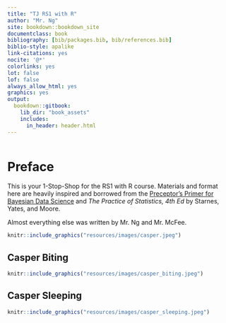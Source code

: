 ```yaml
---
title: "TJ RS1 with R"
author: "Mr. Ng"
site: bookdown::bookdown_site
documentclass: book
bibliography: [bib/packages.bib, bib/references.bib]
biblio-style: apalike
link-citations: yes
nocite: '@*'
colorlinks: yes
lot: false
lof: false
always_allow_html: yes
graphics: yes
output:
  bookdown::gitbook:
    lib_dir: "book_assets"
    includes:
      in_header: header.html
---
```




```r


```

# Preface {.unnumbered}

This is your 1-Stop-Shop for the RS1 with R course. Materials and format here are heavily inspired and borrowed from the [Preceptor's Primer for Bayesian Data Science](https://ppbds.github.io/primer/) and *The Practice of Statistics, 4th Ed* by Starnes, Yates, and Moore.

Almost everything else was written by Mr. Ng and Mr. McFee.

```r
knitr::include_graphics("resources/images/casper.jpeg") 
```

## Casper Biting {.unnumbered}

```r
knitr::include_graphics("resources/images/casper_biting.jpeg") 
```


## Casper Sleeping {.unnumbered}

```r
knitr::include_graphics("resources/images/casper_sleeping.jpeg") 
```
